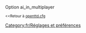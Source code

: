 {{fr/Amorce}}
Option ai_in_multiplayer

<small><<Retour à [[Main/fr/Openttd.cfg|openttd.cfg]]</small>
[[Category:fr/Réglages et préférences]]